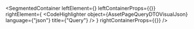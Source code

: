 
<SegmentedContainer
  leftElement={<AssetPageQueryDTODesc />}
  leftContainerProps={{}}
  rightElement={
    <CodeHighlighter
      object={AssetPageQueryDTOVisualJson}
      language={"json"}
      title={"Query"}
    />
  }
  rightContainerProps={{}}
/>

